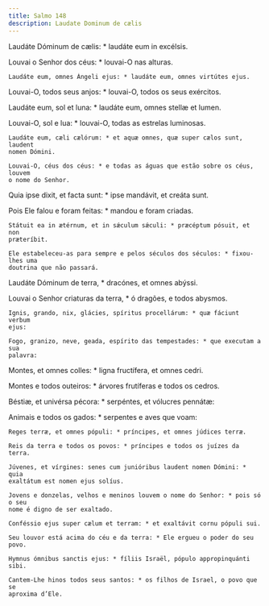 ```yaml
---
title: Salmo 148
description: Laudate Dominum de cælis
---
```


<div class="side-by-side not-content">

Laudáte Dóminum de cælis: \* laudáte eum in excélsis.

Louvai o Senhor dos céus: \* louvai-O nas alturas.

    Laudáte eum, omnes Ángeli ejus: * laudáte eum, omnes virtútes ejus.

Louvai-O, todos seus anjos: \* louvai-O, todos os seus exércitos.

Laudáte eum, sol et luna: \* laudáte eum, omnes stellæ et lumen.

Louvai-O, sol e lua: \* louvai-O, todas as estrelas luminosas.

    Laudáte eum, cæli cælórum: * et aquæ omnes, quæ super cælos sunt, laudent
    nomen Dómini.

    Louvai-O, céus dos céus: * e todas as águas que estão sobre os céus, louvem
    o nome do Senhor.

Quia ipse dixit, et facta sunt: \* ipse mandávit, et creáta sunt.

Pois Ele falou e foram feitas: \* mandou e foram criadas.

    Státuit ea in ætérnum, et in sǽculum sǽculi: * præcéptum pósuit, et non
    præteríbit.

    Ele estabeleceu-as para sempre e pelos séculos dos séculos: * fixou-lhes uma
    doutrina que não passará.

Laudáte Dóminum de terra, \* dracónes, et omnes abýssi.

Louvai o Senhor criaturas da terra, \* ó dragões, e todos abysmos.

    Ignis, grando, nix, glácies, spíritus procellárum: * quæ fáciunt verbum
    ejus:

    Fogo, granizo, neve, geada, espírito das tempestades: * que executam a sua
    palavra:

Montes, et omnes colles: \* ligna fructífera, et omnes cedri.

Montes e todos outeiros: \* árvores frutíferas e todos os cedros.

Béstiæ, et univérsa pécora: \* serpéntes, et vólucres pennátæ:

Animais e todos os gados: \* serpentes e aves que voam:

    Reges terræ, et omnes pópuli: * príncipes, et omnes júdices terræ.

    Reis da terra e todos os povos: * príncipes e todos os juízes da terra.

    Júvenes, et vírgines: senes cum junióribus laudent nomen Dómini: * quia
    exaltátum est nomen ejus solíus.

    Jovens e donzelas, velhos e meninos louvem o nome do Senhor: * pois só o seu
    nome é digno de ser exaltado.

    Conféssio ejus super cælum et terram: * et exaltávit cornu pópuli sui.

    Seu louvor está acima do céu e da terra: * Ele ergueu o poder do seu povo.

    Hymnus ómnibus sanctis ejus: * fíliis Israël, pópulo appropinquánti sibi.

    Cantem-Lhe hinos todos seus santos: * os filhos de Israel, o povo que se
    aproxima d’Ele.

</div>
